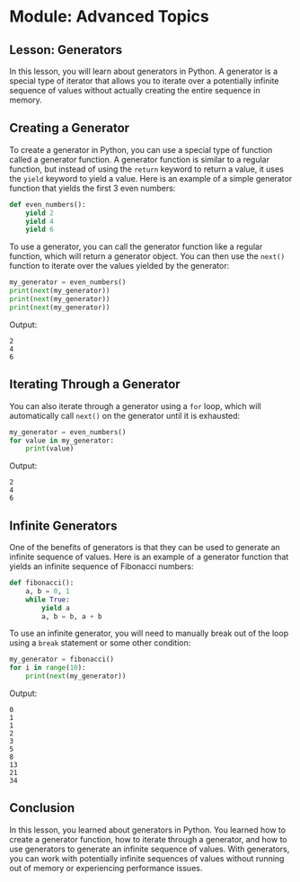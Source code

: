 # Module: Advanced Topics

## Lesson: Generators

In this lesson, you will learn about generators in Python. A generator is a special type of iterator that allows you to iterate over a potentially infinite sequence of values without actually creating the entire sequence in memory.

## Creating a Generator

To create a generator in Python, you can use a special type of function called a generator function. A generator function is similar to a regular function, but instead of using the `return` keyword to return a value, it uses the `yield` keyword to yield a value. Here is an example of a simple generator function that yields the first 3 even numbers:

```python
def even_numbers():
    yield 2
    yield 4
    yield 6
```

To use a generator, you can call the generator function like a regular function, which will return a generator object. You can then use the `next()` function to iterate over the values yielded by the generator:

```python
my_generator = even_numbers()
print(next(my_generator))
print(next(my_generator))
print(next(my_generator))
```

Output:
```
2
4
6
```

## Iterating Through a Generator

You can also iterate through a generator using a `for` loop, which will automatically call `next()` on the generator until it is exhausted:

```python
my_generator = even_numbers()
for value in my_generator:
    print(value)
```

Output:
```
2
4
6
```

## Infinite Generators

One of the benefits of generators is that they can be used to generate an infinite sequence of values. Here is an example of a generator function that yields an infinite sequence of Fibonacci numbers:

```python
def fibonacci():
    a, b = 0, 1
    while True:
        yield a
        a, b = b, a + b
```

To use an infinite generator, you will need to manually break out of the loop using a `break` statement or some other condition:

```python
my_generator = fibonacci()
for i in range(10):
    print(next(my_generator))
```

Output:
```
0
1
1
2
3
5
8
13
21
34
```

## Conclusion

In this lesson, you learned about generators in Python. You learned how to create a generator function, how to iterate through a generator, and how to use generators to generate an infinite sequence of values. With generators, you can work with potentially infinite sequences of values without running out of memory or experiencing performance issues.
